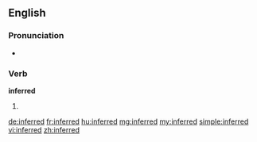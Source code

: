 ==English==

===Pronunciation===
*{{audio|en-us-inferred.ogg|Audio (US)}}

===Verb===
'''inferred'''

# {{past of|[[infer]]}}

[[de:inferred]]
[[fr:inferred]]
[[hu:inferred]]
[[mg:inferred]]
[[my:inferred]]
[[simple:inferred]]
[[vi:inferred]]
[[zh:inferred]]